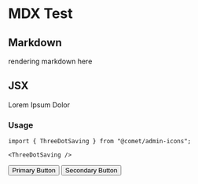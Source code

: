 
<Meta title="Docs/Mdx Test" />

# MDX Test

## Markdown

rendering markdown here

## JSX

Lorem Ipsum Dolor

### Usage

```
import { ThreeDotSaving } from "@comet/admin-icons";

<ThreeDotSaving />
```


<Canvas>
    <Story name="Icons">
        <ThreeDotSaving />
        <Error htmlColor={"#ff0000"} />
        <Cookie />
    </Story>
</Canvas>


<Canvas>
    <Story name="MUI-Button-primary">
        <Button variant={"contained"} color={"primary"}>
            Primary Button
        </Button>
    </Story>
    <Story name="MUI-Button-secondary">
        <Button variant={"contained"} color={"secondary"}>
            Secondary Button
        </Button>
    </Story>
</Canvas>
